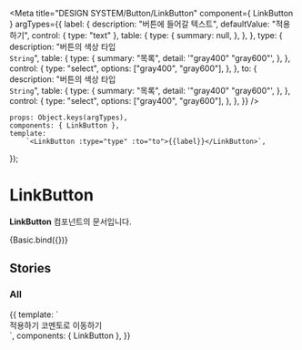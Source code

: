 
<Meta
    title="DESIGN SYSTEM/Button/LinkButton"
    component={ LinkButton }
    argTypes={{
        label: {
            description: "버튼에 들어갈 텍스트",
            defaultValue: "적용하기",
            control: { type: "text" },
            table: {
                type: {
                    summary: null,
                },
            },
        },
        type: {
            description: "버튼의 색상 타입<br/>`String`",
            table: {
                type: {
                    summary: "목록",
                    detail: '"gray400" "gray600"',
                },
            },
            control: {
                type: "select",
                options: ["gray400", "gray600"],
            },
        },
        to: {
            description: "버튼의 색상 타입<br/>`String`",
            table: {
                type: {
                    summary: "목록",
                    detail: '"gray400" "gray600"',
                },
            },
            control: {
                type: "select",
                options: ["gray400", "gray600"],
            },
        },
    }}
/>


    props: Object.keys(argTypes),
    components: { LinkButton },
    template:
        `<LinkButton :type="type" :to="to">{{label}}</LinkButton>`,
});

# LinkButton

**LinkButton** 컴포넌트의 문서입니다.

<Story name="Basic" height="100px">
    {Basic.bind({})}
</Story>

<ArgsTable story="Basic" />

## Stories
### All

<Canvas>
    <Story name="All" height="100px">
        {{
            template: `
                <div>
                    <LinkButton>적용하기</LinkButton>
                    <LinkButton to="https://comento.kr">코멘토로 이동하기</LinkButton>
                </div>
        `,
            components: { LinkButton },
        }}
    </Story>
</Canvas>

